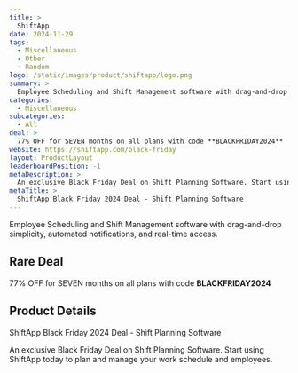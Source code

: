 ```yaml
---
title: >
  ShiftApp
date: 2024-11-29
tags:
  - Miscellaneous
  - Other
  - Random
logo: /static/images/product/shiftapp/logo.png
summary: >
  Employee Scheduling and Shift Management software with drag-and-drop simplicity, automated notifications, and real-time access.
categories:
  - Miscellaneous
subcategories:
  - All
deal: >
  77% OFF for SEVEN months on all plans with code **BLACKFRIDAY2024**
website: https://shiftapp.com/black-friday
layout: ProductLayout
leaderboardPosition: -1
metaDescription: >
  An exclusive Black Friday Deal on Shift Planning Software. Start using ShiftApp today to plan and manage your work schedule and employees.
metaTitle: >
  ShiftApp Black Friday 2024 Deal - Shift Planning Software
---
```

Employee Scheduling and Shift Management software with drag-and-drop simplicity, automated notifications, and real-time access.

## Rare Deal

77% OFF for SEVEN months on all plans with code **BLACKFRIDAY2024**

## Product Details

ShiftApp Black Friday 2024 Deal - Shift Planning Software

An exclusive Black Friday Deal on Shift Planning Software. Start using ShiftApp today to plan and manage your work schedule and employees.
